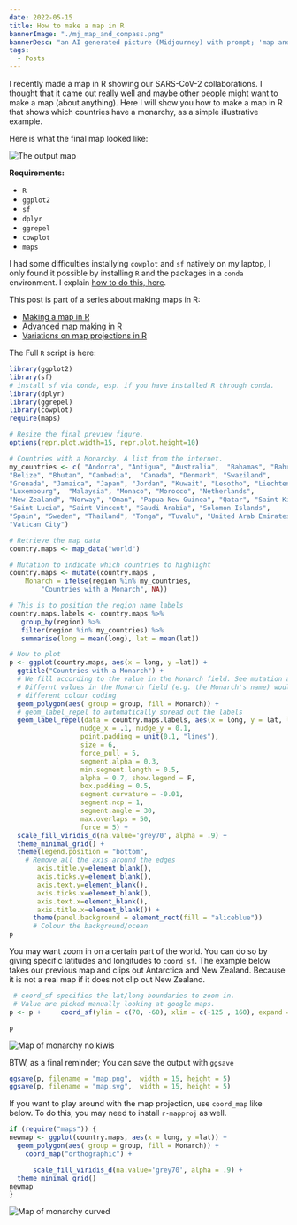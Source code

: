 ```yaml
---
date: 2022-05-15
title: How to make a map in R
bannerImage: "./mj_map_and_compass.png"
bannerDesc: "an AI generated picture (Midjourney) with prompt; 'map and compass :: chart :: by Chris ware'. You can share and adapt this image following a CC BY-SA 4.0 licence."
tags:
  - Posts
---
```


I recently made a map in R showing our SARS-CoV-2 collaborations. I thought
that it came out really well and maybe other people might want to make a map
(about anything). Here I will show you how to make a map in R that shows which
countries have a monarchy, as a simple illustrative example.

Here is what the final map looked like:

![The output map](./sc2map.png)

**Requirements:**

- `R`
- `ggplot2`
- `sf`
- `dplyr`
- `ggrepel`
- `cowplot`
- `maps`

I had some difficulties installying `cowplot` and `sf` natively on my laptop,
I only found it possible by installing `R` and the packages in a `conda` environment.
I explain [how to do this, here](/posts/conda-install-r).

This post is part of a series about making maps in R:

- [Making a map in R](/posts/making-a-map-in-r)
- [Advanced map making in R](/posts/advanced-map-making-in-r)
- [Variations on map projections in R](/posts/map-projections-in-r)

The Full `R` script is here:

```r file=map.R
library(ggplot2)
library(sf)
# install sf via conda, esp. if you have installed R through conda.
library(dplyr)
library(ggrepel)
library(cowplot)
require(maps)

# Resize the final preview figure.
options(repr.plot.width=15, repr.plot.height=10)

# Countries with a Monarchy. A list from the internet.
my_countries <- c( "Andorra", "Antigua", "Australia",  "Bahamas", "Bahrain", "Belgium",
"Belize", "Bhutan", "Cambodia",  "Canada", "Denmark", "Swaziland",
"Grenada", "Jamaica", "Japan", "Jordan", "Kuwait", "Lesotho", "Liechtenstein",
"Luxembourg",  "Malaysia", "Monaco", "Morocco", "Netherlands",
"New Zealand", "Norway", "Oman", "Papua New Guinea", "Qatar", "Saint Kitts",
"Saint Lucia", "Saint Vincent", "Saudi Arabia", "Solomon Islands",
"Spain", "Sweden", "Thailand", "Tonga", "Tuvalu", "United Arab Emirates", "UK",
"Vatican City")

# Retrieve the map data
country.maps <- map_data("world")

# Mutation to indicate which countries to highlight
country.maps <- mutate(country.maps ,
    Monarch = ifelse(region %in% my_countries,
        "Countries with a Monarch", NA))

# This is to position the region name labels
country.maps.labels <- country.maps %>%
   group_by(region) %>%
   filter(region %in% my_countries) %>%
   summarise(long = mean(long), lat = mean(lat))

# Now to plot
p <- ggplot(country.maps, aes(x = long, y =lat)) +
  ggtitle("Countries with a Monarch") +
  # We fill according to the value in the Monarch field. See mutation above,
  # Differnt values in the Monarch field (e.g. the Monarch's name) would give
  # different colour coding
  geom_polygon(aes( group = group, fill = Monarch)) +
  # geom_label_repel to automatically spread out the labels
  geom_label_repel(data = country.maps.labels, aes(x = long, y = lat, label = region),
                  nudge_x = .1, nudge_y = 0.1,
                  point.padding = unit(0.1, "lines"),
                  size = 6,
                  force_pull = 5,
                  segment.alpha = 0.3,
                  min.segment.length = 0.5,
                  alpha = 0.7, show.legend = F,
                  box.padding = 0.5,
                  segment.curvature = -0.01,
                  segment.ncp = 1,
                  segment.angle = 30,
                  max.overlaps = 50,
                  force = 5) +
  scale_fill_viridis_d(na.value='grey70', alpha = .9) +
  theme_minimal_grid() +
  theme(legend.position = "bottom",
    # Remove all the axis around the edges
       axis.title.y=element_blank(),
       axis.ticks.y=element_blank(),
       axis.text.y=element_blank(),
       axis.ticks.x=element_blank(),
       axis.text.x=element_blank(),
       axis.title.x=element_blank()) +
      theme(panel.background = element_rect(fill = "aliceblue"))
      # Colour the background/ocean
p
```

You may want zoom in on a certain part of the world. You can do so by giving specific latitudes and longitudes
to `coord_sf`. The example below takes our previous map and clips out Antarctica and New Zealand.
Because it is not a real map if it does not clip out New Zealand.

```r
 # coord_sf specifies the lat/long boundaries to zoom in.
 # Value are picked manually looking at google maps.
p <- p +     coord_sf(ylim = c(70, -60), xlim = c(-125 , 160), expand = FALSE)

p
```

![Map of monarchy no kiwis](./sc2map-no-kiwi.png)

BTW, as a final reminder; You can save the output with `ggsave`

```r
ggsave(p, filename = "map.png",  width = 15, height = 5)
ggsave(p, filename = "map.svg",  width = 15, height = 5)
```

If you want to play around with the map projection, use `coord_map` like below.
To do this, you may need to install `r-mapproj` as well.

```r
if (require("maps")) {
newmap <- ggplot(country.maps, aes(x = long, y =lat)) +
  geom_polygon(aes( group = group, fill = Monarch)) +
    coord_map("orthographic") +

      scale_fill_viridis_d(na.value='grey70', alpha = .9) +
  theme_minimal_grid()
newmap
}
```

![Map of monarchy curved](./sc2map-curved.png)
